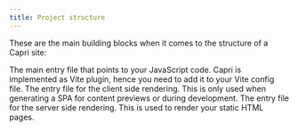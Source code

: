 ```yaml
---
title: Project structure
---
```


These are the main building blocks when it comes to the structure of a Capri site:

<TwoCols>
  <Card link="/docs/project-structure/template" title="The index.html template">
    The main entry file that points to your JavaScript code.
  </Card>
  <Card link="/docs/project-structure/configuration" title="Vite config">
    Capri is implemented as Vite plugin, hence you need to add it to your Vite
    config file.
  </Card>
  <Card link="/docs/project-structure/client-entry" title="Client entry">
    The entry file for the client side rendering. This is only used when
    generating a SPA for content previews or during development.
  </Card>
  <Card link="/docs/project-structure/server-entry" title="Server entry">
    The entry file for the server side rendering. This is used to render your
    static HTML pages.
  </Card>
</TwoCols>
